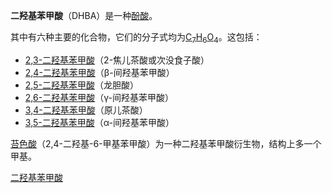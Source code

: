 '''二羟基苯甲酸'''（DHBA）是一种[[酚酸|酚酸]]。

其中有六种主要的化合物，它们的分子式均为[[C7H6O4|C<sub>7</sub>H<sub>6</sub>O<sub>4</sub>]]。这包括：

* [[2,3-二羟基苯甲酸|2,3-二羟基苯甲酸]]（2-焦儿茶酸或次没食子酸）
* [[2,4-二羟基苯甲酸|2,4-二羟基苯甲酸]]（β-间羟基苯甲酸）
* [[2,5-二羟基苯甲酸|2,5-二羟基苯甲酸]]（龙胆酸）
* [[2,6-二羟基苯甲酸|2,6-二羟基苯甲酸]]（γ-间羟基苯甲酸）
* [[3,4-二羟基苯甲酸|3,4-二羟基苯甲酸]]（原儿茶酸）
* [[3,5-二羟基苯甲酸|3,5-二羟基苯甲酸]]（α-间羟基苯甲酸）

[[苔色酸|苔色酸]]（2,4-二羟基-6-甲基苯甲酸）为一种二羟基苯甲酸衍生物，结构上多一个甲基。

{{酚酸}}
{{Chemistry index}}

[[Category:二羟基苯甲酸|]]